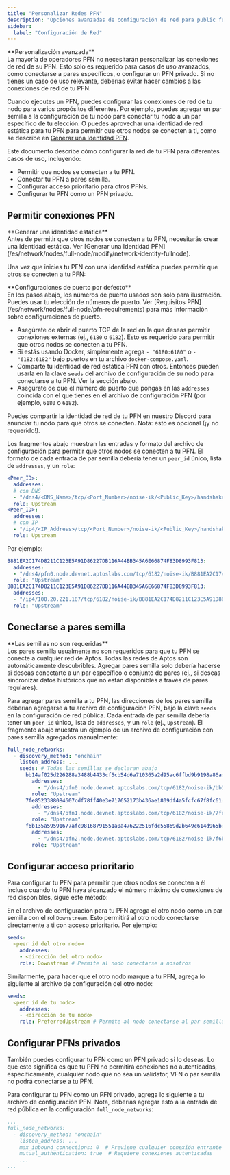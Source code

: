 ```yaml
---
title: "Personalizar Redes PFN"
description: "Opciones avanzadas de configuración de red para public fullnodes (PFN) incluyendo pares semilla, identidades estáticas, y configuraciones de red privada."
sidebar:
  label: "Configuración de Red"
---
```



<Aside type="caution">
  **Personalización avanzada**<br />
  La mayoría de operadores PFN no necesitarán personalizar las conexiones de red de su PFN. Esto solo es requerido
  para casos de uso avanzados, como conectarse a pares específicos, o configurar un PFN privado. Si no
  tienes un caso de uso relevante, deberías evitar hacer cambios a las conexiones de red de tu PFN.
</Aside>

Cuando ejecutes un PFN, puedes configurar las conexiones de red de tu nodo para varios propósitos diferentes.
Por ejemplo, puedes agregar un par semilla a la configuración de tu nodo para conectar tu nodo a un par específico
de tu elección. O puedes aprovechar una identidad de red estática para tu PFN para permitir que otros nodos
se conecten a ti, como se describe en [Generar una Identidad PFN](/es/network/nodes/full-node/modify/network-identity-fullnode).

Este documento describe cómo configurar la red de tu PFN para diferentes casos de uso, incluyendo:

- Permitir que nodos se conecten a tu PFN.
- Conectar tu PFN a pares semilla.
- Configurar acceso prioritario para otros PFNs.
- Configurar tu PFN como un PFN privado.

## Permitir conexiones PFN

<Aside type="note">
  **Generar una identidad estática**<br />
  Antes de permitir que otros nodos se conecten a tu PFN, necesitarás crear una identidad estática. Ver [Generar una Identidad PFN](/es/network/nodes/full-node/modify/network-identity-fullnode).
</Aside>

Una vez que inicies tu PFN con una identidad estática puedes permitir que otros se conecten a tu PFN:

<Aside type="note">
  **Configuraciones de puerto por defecto**<br />
  En los pasos abajo, los números de puerto usados son solo para ilustración. Puedes usar tu elección de números de puerto.
  Ver [Requisitos PFN](/es/network/nodes/full-node/pfn-requirements) para más información sobre configuraciones de puerto.
</Aside>

- Asegúrate de abrir el puerto TCP de la red en la que deseas permitir conexiones externas (ej., `6180` o `6182`).
  Esto es requerido para permitir que otros nodos se conecten a tu PFN.
- Si estás usando Docker, simplemente agrega `- "6180:6180"` o `- "6182:6182"` bajo puertos en tu archivo `docker-compose.yaml`.
- Comparte tu identidad de red estática PFN con otros. Entonces pueden usarla en la clave `seeds` del archivo de
  configuración de su nodo para conectarse a tu PFN. Ver la sección abajo.
- Asegúrate de que el número de puerto que pongas en las `addresses` coincida con el que tienes en el archivo de configuración PFN
  (por ejemplo, `6180` o `6182`).

<Aside type="note">
  Puedes compartir la identidad de red de tu PFN en nuestro Discord para anunciar tu nodo para que otros se conecten. Nota:
  esto es opcional (¡y no requerido!).
</Aside>

Los fragmentos abajo muestran las entradas y formato del archivo de configuración para permitir que otros nodos se conecten a tu PFN.
El formato de cada entrada de par semilla debería tener un `peer_id` único, lista de `addresses`, y un `role`:

```yaml filename="docker-compose.yaml"
<Peer_ID>:
  addresses:
  # con DNS
  - "/dns4/<DNS_Name>/tcp/<Port_Number>/noise-ik/<Public_Key>/handshake/0"
  role: Upstream
<Peer_ID>:
  addresses:
  # con IP
  - "/ip4/<IP_Address>/tcp/<Port_Number>/noise-ik/<Public_Key>/handshake/0"
  role: Upstream
```

Por ejemplo:

```yaml filename="docker-compose.yaml"
B881EA2C174D8211C123E5A91D86227DB116A44BB345A6E66874F83D8993F813:
  addresses:
  - "/dns4/pfn0.node.devnet.aptoslabs.com/tcp/6182/noise-ik/B881EA2C174D8211C123E5A91D86227DB116A44BB345A6E66874F83D8993F813/handshake/0"
  role: "Upstream"
B881EA2C174D8211C123E5A91D86227DB116A44BB345A6E66874F83D8993F813:
  addresses:
  - "/ip4/100.20.221.187/tcp/6182/noise-ik/B881EA2C174D8211C123E5A91D86227DB116A44BB345A6E66874F83D8993F813/handshake/0"
  role: "Upstream"
```

## Conectarse a pares semilla

<Aside type="caution">
  **Las semillas no son requeridas**<br />
  Los pares semilla usualmente no son requeridos para que tu PFN se conecte a cualquier red de Aptos. Todas las redes de Aptos son automáticamente
  descubribles. Agregar pares semilla solo debería hacerse si deseas conectarte a un par específico o conjunto de pares (ej.,
  si deseas sincronizar datos históricos que no están disponibles a través de pares regulares).
</Aside>

Para agregar pares semilla a tu PFN, las direcciones de los pares semilla deberían agregarse a tu archivo de configuración PFN, bajo
la clave `seeds` en la configuración de red pública. Cada entrada de par semilla debería tener un `peer_id` único, lista de
`addresses`, y un `role` (ej., `Upstream`). El fragmento abajo muestra un ejemplo
de un archivo de configuración con pares semilla agregados manualmente:

```yaml
full_node_networks:
  - discovery_method: "onchain"
    listen_address: ...
    seeds: # Todas las semillas se declaran abajo
      bb14af025d226288a3488b4433cf5cb54d6a710365a2d95ac6ffbd9b9198a86a:
        addresses:
          - "/dns4/pfn0.node.devnet.aptoslabs.com/tcp/6182/noise-ik/bb14af025d226288a3488b4433cf5cb54d6a710365a2d95ac6ffbd9b9198a86a/handshake/0"
        role: "Upstream"
      7fe8523388084607cdf78ff40e3e717652173b436ae1809df4a5fcfc67f8fc61:
        addresses:
          - "/dns4/pfn1.node.devnet.aptoslabs.com/tcp/6182/noise-ik/7fe8523388084607cdf78ff40e3e717652173b436ae1809df4a5fcfc67f8fc61/handshake/0"
        role: "Upstream"
      f6b135a59591677afc98168791551a0a476222516fdc55869d2b649c614d965b:
        addresses:
          - "/dns4/pfn2.node.devnet.aptoslabs.com/tcp/6182/noise-ik/f6b135a59591677afc98168791551a0a476222516fdc55869d2b649c614d965b/handshake/0"
        role: "Upstream"
```

## Configurar acceso prioritario

Para configurar tu PFN para permitir que otros nodos se conecten a él incluso cuando tu PFN haya alcanzado el número máximo
de conexiones de red disponibles, sigue este método:

En el archivo de configuración para tu PFN agrega el otro nodo como un par semilla con el rol `Downstream`.
Esto permitirá al otro nodo conectarse directamente a ti con acceso prioritario. Por ejemplo:

```yaml
seeds:
  <peer id del otro nodo>
    addresses:
    - <dirección del otro nodo>
    role: Downstream # Permite al nodo conectarse a nosotros
```

Similarmente, para hacer que el otro nodo marque a tu PFN, agrega lo siguiente al archivo de configuración del otro nodo:

```yaml
seeds:
  <peer id de tu nodo>
    addresses:
    - <dirección de tu nodo>
    role: PreferredUpstream # Permite al nodo conectarse al par semilla
```

## Configurar PFNs privados

También puedes configurar tu PFN como un PFN privado si lo deseas. Lo que esto significa es que tu PFN
no permitirá conexiones no autenticadas, específicamente, cualquier nodo que no sea un validator, VFN o par semilla
no podrá conectarse a tu PFN.

Para configurar tu PFN como un PFN privado, agrega lo siguiente a tu archivo de configuración PFN. Nota, deberías
agregar esto a la entrada de red pública en la configuración `full_node_networks`:

```yaml
...
full_node_networks:
  - discovery_method: "onchain"
    listen_address: ...
    max_inbound_connections: 0  # Previene cualquier conexión entrante no autenticada
    mutual_authentication: true  # Requiere conexiones autenticadas
    ...
...
```
